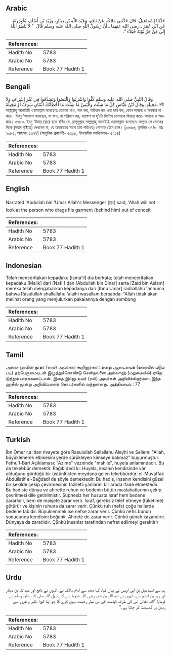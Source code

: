 ## Arabic


<div dir="rtl" lang="ar" style={{fontSize:'larger',backgroundColor:'#f8f9fa',padding:20}}>
حَدَّثَنَا إِسْمَاعِيلُ، قَالَ حَدَّثَنِي مَالِكٌ، عَنْ نَافِعٍ، وَعَبْدِ اللَّهِ بْنِ دِينَارٍ، وَزَيْدِ بْنِ أَسْلَمَ، يُخْبِرُونَهُ عَنِ ابْنِ عُمَرَ ـ رضى الله عنهما ـ أَنَّ رَسُولَ اللَّهِ صلى الله عليه وسلم قَالَ ‏ "‏ لاَ يَنْظُرُ اللَّهُ إِلَى مَنْ جَرَّ ثَوْبَهُ خُيَلاَءَ ‏"‏‏.‏
</div>
<div style={{backgroundColor:'#f8f9fa',padding:20, marginBottom: 10}}><table> <thead> <tr> <th>References:</th> <th></th> </tr> </thead> <tbody><tr><td>Hadith No</td><td>5783</td></tr><tr><td>Arabic No</td><td>5783</td></tr><tr><td>Reference</td><td>Book 77 Hadith 1</td></tr></tbody></table></div>

## Bengali


<div dir="ltr" lang="bn" style={{fontSize:'larger',backgroundColor:'#f8f9fa',padding:20}}>
وَقَالَ النَّبِيُّ صلى الله عليه وسلم كُلُوا وَاشْرَبُوا وَالْبَسُوا وَتَصَدَّقُوا فِي غَيْرِ إِسْرَافٍ وَلاَ مَخِيلَةٍ. وَقَالَ ابْنُ عَبَّاسٍ كُلْ مَا شِئْتَ وَالْبَسْ مَا شِئْتَ مَا أَخْطَأَتْكَ اثْنَتَانِ سَرَفٌ أَوْ مَخِيلَةٌ. নবী সাল্লাল্লাহু আলাইহি ওয়াসাল্লাম বলেছেনঃ তোমরা খাও, পান কর, পরিধান কর এবং দান কর, কোন অপচয় ও অহঙ্কার না করে। ইবনু ‘আব্বাস বলেছেন, যা খাও, যা পরিধান কর, যতক্ষণ না দু’টো জিনিস তোমাকে বিভ্রান্ত করে- অপচয় ও অহঙ্কার। ৫৭৮৩. ইবনু ‘উমার (রাঃ) হতে বর্ণিত যে, রাসূলুল্লাহ সাল্লাল্লাহু আলাইহি ওয়াসাল্লাম বলেছেনঃ আল্লাহ সে লোকের দিকে (দয়ার দৃষ্টিতে) দেখবেন না, যে অহঙ্কারের সাথে তার পরিধেয়) পোশাক টেনে চলে। [৩৬৬৫; মুসলিম ৩৭/৮, হাঃ ২০৮৫, আহমাদ ৫৩৭৭] (আধুনিক প্রকাশনী- ৫৩৫৮, ইসলামিক ফাউন্ডেশন- ৫২৫৪)
</div>
<div style={{backgroundColor:'#f8f9fa',padding:20, marginBottom: 10}}><table> <thead> <tr> <th>References:</th> <th></th> </tr> </thead> <tbody><tr><td>Hadith No</td><td>5783</td></tr><tr><td>Arabic No</td><td>5783</td></tr><tr><td>Reference</td><td>Book 77 Hadith 1</td></tr></tbody></table></div>

## English


<div dir="ltr" lang="en" style={{fontSize:'larger',backgroundColor:'#f8f9fa',padding:20}}>
Narrated 'Abdullah bin 'Umar:Allah's Messenger (ﷺ) said, 'Allah will not look at the person who drags his garment (behind him) out of conceit
</div>
<div style={{backgroundColor:'#f8f9fa',padding:20, marginBottom: 10}}><table> <thead> <tr> <th>References:</th> <th></th> </tr> </thead> <tbody><tr><td>Hadith No</td><td>5783</td></tr><tr><td>Arabic No</td><td>5783</td></tr><tr><td>Reference</td><td>Book 77 Hadith 1</td></tr></tbody></table></div>

## Indonesian


<div dir="ltr" lang="id" style={{fontSize:'larger',backgroundColor:'#f8f9fa',padding:20}}>
Telah menceritakan kepadaku [Isma'il] dia berkata; telah menceritakan kepadaku [Malik] dari [Nafi'] dan [Abdullah bin Dinar] serta [Zaid bin Aslam] mereka telah mengabarkan kepadanya dari [Ibnu Umar] radliallahu 'anhuma bahwa Rasulullah shallallahu 'alaihi wasallam bersabda: "Allah tidak akan melihat orang yang menjulurkan pakaiannya dengan sombong
</div>
<div style={{backgroundColor:'#f8f9fa',padding:20, marginBottom: 10}}><table> <thead> <tr> <th>References:</th> <th></th> </tr> </thead> <tbody><tr><td>Hadith No</td><td>5783</td></tr><tr><td>Arabic No</td><td>5783</td></tr><tr><td>Reference</td><td>Book 77 Hadith 1</td></tr></tbody></table></div>

## Tamil


<div dir="ltr" lang="ta" style={{fontSize:'larger',backgroundColor:'#f8f9fa',padding:20}}>
அல்லாஹ்வின் தூதர் (ஸல்) அவர்கள் கூறினார்கள்: தனது ஆடையைத் (தரையில் படும் படி) தற்பெருமையுடன் இழுத்துக்கொண்டு சென்றவனை அல்லாஹ் (மறுமையில்) ஏறெடுத்தும் பார்க்கமாட்டான். இதை இப்னு உமர் (ரலி) அவர்கள் அறிவிக்கிறார்கள். இந்த ஹதீஸ் மூன்று அறிவிப்பாளர் தொடர்களில் வந்துள்ளது. அத்தியாயம் : 77
</div>
<div style={{backgroundColor:'#f8f9fa',padding:20, marginBottom: 10}}><table> <thead> <tr> <th>References:</th> <th></th> </tr> </thead> <tbody><tr><td>Hadith No</td><td>5783</td></tr><tr><td>Arabic No</td><td>5783</td></tr><tr><td>Reference</td><td>Book 77 Hadith 1</td></tr></tbody></table></div>

## Turkish


<div dir="ltr" lang="tr" style={{fontSize:'larger',backgroundColor:'#f8f9fa',padding:20}}>
İbn Ömer r.a.'dan rivayete göre Rasulullah Sallallahu Aleyhi ve Sellem: "Allah, büyüklenerek elbisesini yerde sürükleyen kimseye bakmaz" buyurmuştur. Fethu'l-Bari Açıklaması: "Azıme" vezninde "mahıle", huyela anlamındadır. Bu da tekebbür demektir. Rağıb dedi ki: Huyela, insanın kendisinde var olduğunu gördüğü bir üstünlükten meydana gelen tekebbürdür. el-Muvaffak Abdullatif el-Bağdadl de şöyle demektedir: Bu hadis, insanın kendisini güzel bir şekilde çekip çevirmesinin faziletli yanlarını bir arada ifade etmektedir. Bu hadiste dünya ve ahirette ruhun ve bedenin bütün maslahatlarının çekip çevrilmesi dile getirilmiştir. Şüphesiz her hususta israf hem bedene zararlıdır, bem de maişete zarar verir. İsraf, gereksiz telef etmeye (tüketime) götürür ve kişinin ruhuna da zarar verir. Çünkü ruh (nefs) çoğu hallerde bedene tabidir. Büyuklenmek ise nefse zarar verir. Çünkü nefis bunun sonucunda kendisini beğenir. Ahirete de zarar verir. Çünkü günah kazandırır. Dünyaya da zararlıdır. Çünkü insanlar tarafından nefret edilmeyi gerektirir
</div>
<div style={{backgroundColor:'#f8f9fa',padding:20, marginBottom: 10}}><table> <thead> <tr> <th>References:</th> <th></th> </tr> </thead> <tbody><tr><td>Hadith No</td><td>5783</td></tr><tr><td>Arabic No</td><td>5783</td></tr><tr><td>Reference</td><td>Book 77 Hadith 1</td></tr></tbody></table></div>

## Urdu


<div dir="rtl" lang="ur" style={{fontSize:'larger',backgroundColor:'#f8f9fa',padding:20}}>
ہم سے اسماعیل بن ابی اویس نے بیان کیا، کہا مجھ سے امام مالک نے، انہوں نے نافع اور عبداللہ بن دینار اور زید بن اسلم سے، انہوں نے عبداللہ بن عمر رضی اللہ عنہما سے کہ رسول اللہ صلی اللہ علیہ وسلم نے فرمایا ”اللہ تعالیٰ اس کی طرف قیامت کے دن نظر رحمت نہیں کرے گا جو اپنا کپڑا تکبر و غرور سے زمین پر گھسیٹ کر چلتا ہے۔“
</div>
<div style={{backgroundColor:'#f8f9fa',padding:20, marginBottom: 10}}><table> <thead> <tr> <th>References:</th> <th></th> </tr> </thead> <tbody><tr><td>Hadith No</td><td>5783</td></tr><tr><td>Arabic No</td><td>5783</td></tr><tr><td>Reference</td><td>Book 77 Hadith 1</td></tr></tbody></table></div>